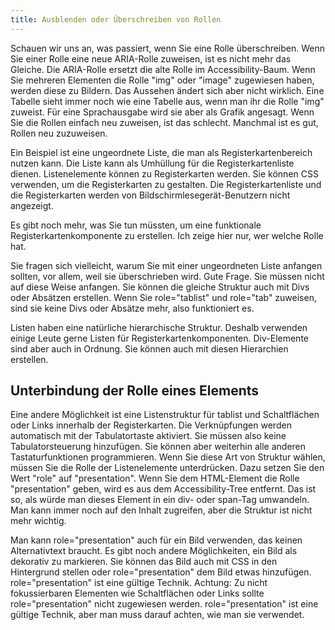 ```yaml
---
title: Ausblenden oder Überschreiben von Rollen
---
```


Schauen wir uns an, was passiert, wenn Sie eine Rolle überschreiben. Wenn Sie einer Rolle eine neue ARIA-Rolle zuweisen, ist es
nicht mehr das Gleiche. Die ARIA-Rolle ersetzt die alte Rolle im Accessibility-Baum. Wenn Sie mehreren Elementen die Rolle "img" oder
"image" zugewiesen haben, werden diese zu Bildern. Das Aussehen ändert sich aber nicht wirklich. Eine Tabelle sieht immer noch wie
eine Tabelle aus, wenn man ihr die Rolle "img" zuweist. Für eine Sprachausgabe wird sie aber als Grafik angesagt. Wenn Sie die Rollen
einfach neu zuweisen, ist das schlecht. Manchmal ist es gut, Rollen neu zuzuweisen.

Ein Beispiel ist eine ungeordnete Liste, die man als Registerkartenbereich nutzen kann. Die Liste kann als Umhüllung für die
Registerkartenliste dienen. Listenelemente können zu Registerkarten werden. Sie können CSS verwenden, um die Registerkarten zu
gestalten. Die Registerkartenliste und die Registerkarten werden von Bildschirmlesegerät-Benutzern nicht angezeigt.

Es gibt noch mehr, was Sie tun müssten, um eine funktionale Registerkartenkomponente zu erstellen. Ich zeige hier nur, wer welche
Rolle hat.

Sie fragen sich vielleicht, warum Sie mit einer ungeordneten Liste anfangen sollten, vor allem, weil sie überschrieben wird. Gute
Frage. Sie müssen nicht auf diese Weise anfangen. Sie können die gleiche Struktur auch mit Divs oder Absätzen erstellen. Wenn Sie
role="tablist" und role="tab" zuweisen, sind sie keine Divs oder Absätze mehr, also funktioniert es.

Listen haben eine natürliche hierarchische Struktur. Deshalb verwenden einige Leute gerne Listen für Registerkartenkomponenten.
Div-Elemente sind aber auch in Ordnung. Sie können auch mit diesen Hierarchien erstellen.

## Unterbindung der Rolle eines Elements

Eine andere Möglichkeit ist eine Listenstruktur für tablist und Schaltflächen oder Links innerhalb der Registerkarten. Die
Verknüpfungen werden automatisch mit der Tabulatortaste aktiviert. Sie müssen also keine Tabulatorsteuerung hinzufügen. Sie können
aber weiterhin alle anderen Tastaturfunktionen programmieren. Wenn Sie diese Art von Struktur wählen, müssen Sie die Rolle der
Listenelemente unterdrücken. Dazu setzen Sie den Wert "role" auf "presentation". Wenn Sie dem HTML-Element die Rolle "presentation"
geben, wird es aus dem Accessibility-Tree entfernt. Das ist so, als würde man dieses Element in ein div- oder span-Tag umwandeln.
Man kann immer noch auf den Inhalt zugreifen, aber die Struktur ist nicht mehr wichtig.

Man kann role="presentation" auch für ein Bild verwenden, das keinen Alternativtext braucht. Es gibt noch andere Möglichkeiten, ein
Bild als dekorativ zu markieren. Sie können das Bild auch mit CSS in den Hintergrund stellen oder role="presentation" dem Bild etwas
hinzufügen. role="presentation" ist eine gültige Technik. Achtung: Zu nicht fokussierbaren Elementen wie Schaltflächen oder Links
sollte role="presentation" nicht zugewiesen werden. role="presentation" ist eine gültige Technik, aber man muss darauf achten, wie
man sie verwendet.
